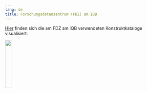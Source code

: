 ```yaml
---
lang: de
title: Forschungsdatenzentrum (FDZ) am IQB
---
```

[Hier](https://skohub.io/iqb-vocabs/v87/heads/master) finden sich die am FDZ am IQB verwendeten Konstruktkataloge visualisiert.

![](Logo-FDZ.jpg){width=20%}